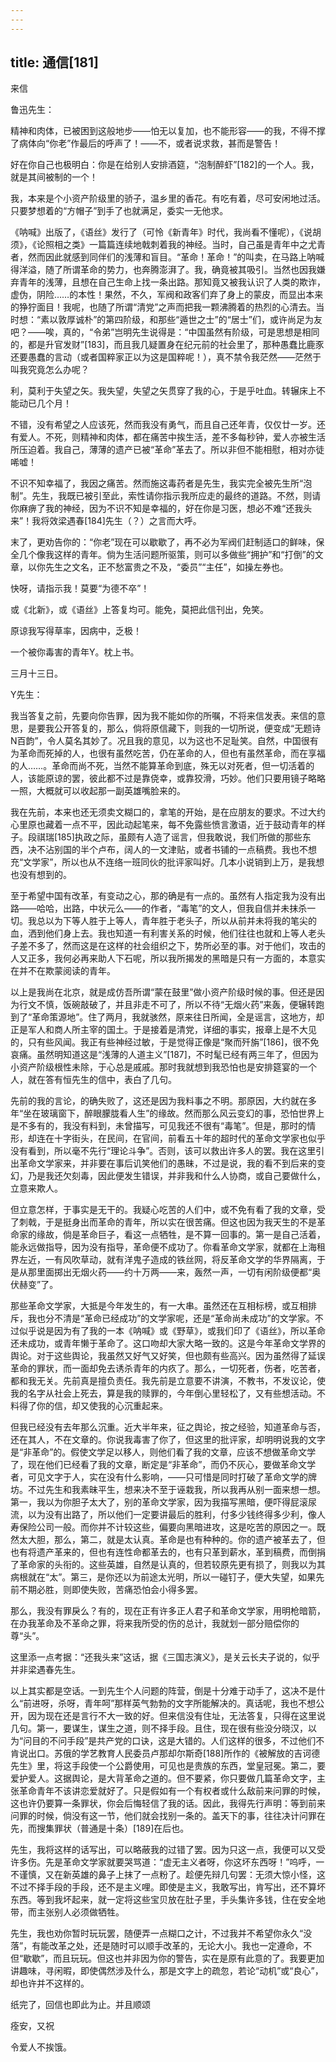 ```yaml
---
---
---
```

title: 通信[181]
---




来信

鲁迅先生：

精神和肉体，已被困到这般地步——怕无以复加，也不能形容——的我，不得不撑了病体向“你老”作最后的呼声了！——不，或者说求救，甚而是警告！

好在你自己也极明白：你是在给别人安排酒筵，“泡制醉虾”[182]的一个人。我，就是其间被制的一个！

我，本来是个小资产阶级里的骄子，温乡里的香花。有吃有着，尽可安闲地过活。只要梦想着的“方帽子”到手了也就满足，委实一无他求。

《呐喊》出版了，《语丝》发行了（可怜《新青年》时代，我尚看不懂呢），《说胡须》，《论照相之类》一篇篇连续地戟刺着我的神经。当时，自己虽是青年中之尤青者，然而因此就感到同伴们的浅薄和盲目。“革命！革命！”的叫卖，在马路上呐喊得洋溢，随了所谓革命的势力，也奔腾澎湃了。我，确竟被其吸引。当然也因我嫌弃青年的浅薄，且想在自己生命上找一条出路。那知竟又被我认识了人类的欺诈，虚伪，阴险……的本性！果然，不久，军阀和政客们弃了身上的蒙皮，而显出本来的狰狞面目！我呢，也随了所谓“清党”之声而把我一颗沸腾着的热烈的心清去。当时想：“素以敦厚诚朴”的第四阶级，和那些“遁世之士”的“居士”们，或许尚足为友吧？——唉，真的，“令弟”岂明先生说得是：“中国虽然有阶级，可是思想是相同的，都是升官发财”[183]，而且我几疑置身在纪元前的社会里了，那种愚蠢比鹿豕还要愚蠢的言动（或者国粹家正以为这是国粹呢！），真不禁令我茫然——茫然于叫我究竟怎么办呢？

利，莫利于失望之矢。我失望，失望之矢贯穿了我的心，于是乎吐血。转辗床上不能动已几个月！

不错，没有希望之人应该死，然而我没有勇气，而且自己还年青，仅仅廿一岁。还有爱人。不死，则精神和肉体，都在痛苦中挨生活，差不多每秒钟，爱人亦被生活所压迫着。我自己，薄薄的遗产已被“革命”革去了。所以非但不能相慰，相对亦徒唏嘘！

不识不知幸福了，我因之痛苦。然而施这毒药者是先生，我实完全被先生所“泡制”。先生，我既已被引至此，索性请你指示我所应走的最终的道路。不然，则请你麻痹了我的神经，因为不识不知是幸福的，好在你是习医，想必不难“还我头来”！我将效梁遇春[184]先生（？）之言而大呼。

末了，更劝告你的：“你老”现在可以歇歇了，再不必为军阀们赶制适口的鲜味，保全几个像我这样的青年。倘为生活问题所驱策，则可以多做些“拥护”和“打倒”的文章，以你先生之文名，正不愁富贵之不及，“委员”“主任”，如操左券也。

快呀，请指示我！莫要“为德不卒”！

或《北新》，或《语丝》上答复均可。能免，莫把此信刊出，免笑。

原谅我写得草率，因病中，乏极！

一个被你毒害的青年Y。枕上书。

三月十三日。





Y先生：

我当答复之前，先要向你告罪，因为我不能如你的所嘱，不将来信发表。来信的意思，是要我公开答复的，那么，倘将原信藏下，则我的一切所说，便变成“无题诗N百韵”，令人莫名其妙了。况且我的意见，以为这也不足耻笑。自然，中国很有为革命而死掉的人，也很有虽然吃苦，仍在革命的人，但也有虽然革命，而在享福的人……。革命而尚不死，当然不能算革命到底，殊无以对死者，但一切活着的人，该能原谅的罢，彼此都不过是靠侥幸，或靠狡滑，巧妙。他们只要用镜子略略一照，大概就可以收起那一副英雄嘴脸来的。

我在先前，本来也还无须卖文糊口的，拿笔的开始，是在应朋友的要求。不过大约心里原也藏着一点不平，因此动起笔来，每不免露些愤言激语，近于鼓动青年的样子。段祺瑞[185]执政之际，虽颇有人造了谣言，但我敢说，我们所做的那些东西，决不沾别国的半个卢布，阔人的一文津贴，或者书铺的一点稿费。我也不想充“文学家”，所以也从不连络一班同伙的批评家叫好。几本小说销到上万，是我想也没有想到的。

至于希望中国有改革，有变动之心，那的确是有一点的。虽然有人指定我为没有出路——哈哈，出路，中状元么——的作者，“毒笔”的文人，但我自信并未抹杀一切。我总以为下等人胜于上等人，青年胜于老头子，所以从前并未将我的笔尖的血，洒到他们身上去。我也知道一有利害关系的时候，他们往往也就和上等人老头子差不多了，然而这是在这样的社会组织之下，势所必至的事。对于他们，攻击的人又正多，我何必再来助人下石呢，所以我所揭发的黑暗是只有一方面的，本意实在并不在欺蒙阅读的青年。

以上是我尚在北京，就是成仿吾所谓“蒙在鼓里”做小资产阶级时候的事。但还是因为行文不慎，饭碗敲破了，并且非走不可了，所以不待“无烟火药”来轰，便辗转跑到了“革命策源地”。住了两月，我就骇然，原来往日所闻，全是谣言，这地方，却正是军人和商人所主宰的国土。于是接着是清党，详细的事实，报章上是不大见的，只有些风闻。我正有些神经过敏，于是觉得正像是“聚而歼旃”[186]，很不免哀痛。虽然明知道这是“浅薄的人道主义”[187]，不时髦已经有两三年了，但因为小资产阶级根性未除，于心总是戚戚。那时我就想到我恐怕也是安排筵宴的一个人，就在答有恒先生的信中，表白了几句。

先前的我的言论，的确失败了，这还是因为我料事之不明。那原因，大约就在多年“坐在玻璃窗下，醉眼朦胧看人生”的缘故。然而那么风云变幻的事，恐怕世界上是不多有的，我没有料到，未曾描写，可见我还不很有“毒笔”。但是，那时的情形，却连在十字街头，在民间，在官间，前看五十年的超时代的革命文学家也似乎没有看到，所以毫不先行“理论斗争”。否则，该可以救出许多人的罢。我在这里引出革命文学家来，并非要在事后讥笑他们的愚昧，不过是说，我的看不到后来的变幻，乃是我还欠刻毒，因此便发生错误，并非我和什么人协商，或自己要做什么，立意来欺人。

但立意怎样，于事实是无干的。我疑心吃苦的人们中，或不免有看了我的文章，受了刺戟，于是挺身出而革命的青年，所以实在很苦痛。但这也因为我天生的不是革命家的缘故，倘是革命巨子，看这一点牺牲，是不算一回事的。第一是自己活着，能永远做指导，因为没有指导，革命便不成功了。你看革命文学家，就都在上海租界左近，一有风吹草动，就有洋鬼子造成的铁丝网，将反革命文学的华界隔离，于是从那里面掷出无烟火药——约十万两——来，轰然一声，一切有闲阶级便都“奥伏赫变”了。

那些革命文学家，大抵是今年发生的，有一大串。虽然还在互相标榜，或互相排斥，我也分不清是“革命已经成功”的文学家呢，还是“革命尚未成功”的文学家。不过似乎说是因为有了我的一本《呐喊》或《野草》，或我们印了《语丝》，所以革命还未成功，或青年懒于革命了。这口吻却大家大略一致的。这是今年革命文学界的舆论。对于这些舆论，我虽然又好气又好笑，但也颇有些高兴。因为虽然得了延误革命的罪状，而一面却免去诱杀青年的内疚了。那么，一切死者，伤者，吃苦者，都和我无关。先前真是擅负责任。我先前是立意要不讲演，不教书，不发议论，使我的名字从社会上死去，算是我的赎罪的，今年倒心里轻松了，又有些想活动。不料得了你的信，却又使我的心沉重起来。

但我已经没有去年那么沉重。近大半年来，征之舆论，按之经验，知道革命与否，还在其人，不在文章的。你说我毒害了你了，但这里的批评家，却明明说我的文字是“非革命”的。假使文学足以移人，则他们看了我的文章，应该不想做革命文学了，现在他们已经看了我的文章，断定是“非革命”，而仍不灰心，要做革命文学者，可见文字于人，实在没有什么影响，——只可惜是同时打破了革命文学的牌坊。不过先生和我素昧平生，想来决不至于诬栽我，所以我再从别一面来想一想。第一，我以为你胆子太大了，别的革命文学家，因为我描写黑暗，便吓得屁滚尿流，以为没有出路了，所以他们一定要讲最后的胜利，付多少钱终得多少利，像人寿保险公司一般。而你并不计较这些，偏要向黑暗进攻，这是吃苦的原因之一。既然太大胆，那么，第二，就是太认真。革命是也有种种的。你的遗产被革去了，但也有将遗产革来的，但也有连性命都革去的，也有只革到薪水，革到稿费，而倒捐了革命家的头衔的。这些英雄，自然是认真的，但若较原先更有损了，则我以为其病根就在“太”。第三，是你还以为前途太光明，所以一碰钉子，便大失望，如果先前不期必胜，则即使失败，苦痛恐怕会小得多罢。

那么，我没有罪戾么？有的，现在正有许多正人君子和革命文学家，用明枪暗箭，在办我革命及不革命之罪，将来我所受的伤的总计，我就划一部分赔偿你的尊“头”。

这里添一点考据：“还我头来”这话，据《三国志演义》，是关云长夫子说的，似乎并非梁遇春先生。

以上其实都是空话。一到先生个人问题的阵营，倒是十分难于动手了，这决不是什么“前进呀，杀呀，青年呵”那样英气勃勃的文字所能解决的。真话呢，我也不想公开，因为现在还是言行不大一致的好。但来信没有住址，无法答复，只得在这里说几句。第一，要谋生，谋生之道，则不择手段。且住，现在很有些没分晓汉，以为“问目的不问手段”是共产党的口诀，这是大错的。人们这样的很多，不过他们不肯说出口。苏俄的学艺教育人民委员卢那却尔斯奇[188]所作的《被解放的吉诃德先生》里，将这手段使一个公爵使用，可见也是贵族的东西，堂皇冠冕。第二，要爱护爱人。这据舆论，是大背革命之道的。但不要紧，你只要做几篇革命文字，主张革命青年不该讲恋爱就好了。只是假如有一个有权者或什么敌前来问罪的时候，这也许仍要算一条罪状，你会后悔轻信了我的话。因此，我得先行声明：等到前来问罪的时候，倘没有这一节，他们就会找别一条的。盖天下的事，往往决计问罪在先，而搜集罪状（普通是十条）[189]在后也。

先生，我将这样的话写出，可以略蔽我的过错了罢。因为只这一点，我便可以又受许多伤。先是革命文学家就要哭骂道：“虚无主义者呀，你这坏东西呀！”呜呼，一不谨慎，又在新英雄的鼻子上抹了一点粉了。趁便先辩几句罢：无须大惊小怪，这不过不择手段的手段，还不是主义哩。即使是主义，我敢写出，肯写出，还不算坏东西。等到我坏起来，就一定将这些宝贝放在肚子里，手头集许多钱，住在安全地带，而主张别人必须做牺牲。

先生，我也劝你暂时玩玩罢，随便弄一点糊口之计，不过我并不希望你永久“没落”，有能改革之处，还是随时可以顺手改革的，无论大小。我也一定遵命，不但“歇歇”，而且玩玩。但这也并非因为你的警告，实在是原有此意的了。我要更加讲趣味，寻闲暇，即使偶然涉及什么，那是文字上的疏忽，若论“动机”或“良心”，却也许并不这样的。

纸完了，回信也即此为止。并且顺颂

痊安，又祝

令爱人不挨饿。